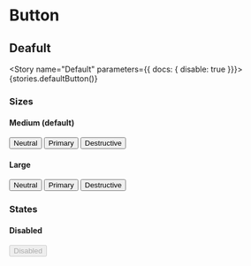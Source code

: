 
<Meta title="Components/Button" decorators={[withKnobs]}/>

# Button

## Deafult
<Story name="Default" parameters={{ docs: { disable: true }}}>
    {stories.defaultButton()}
</Story>

### Sizes

#### Medium (default)
<Preview>
    <button class="button-neutral">Neutral</button>
    <button class="button-primary">Primary</button>
    <button class="button-destructive">Destructive</button>
</Preview>

#### Large
<Preview>
    <button class="button-neutral large">Neutral</button>
    <button class="button-primary large">Primary</button>
    <button class="button-destructive large">Destructive</button>
</Preview>

### States

#### Disabled
<Preview>
    <button disabled>Disabled</button>
</Preview>

